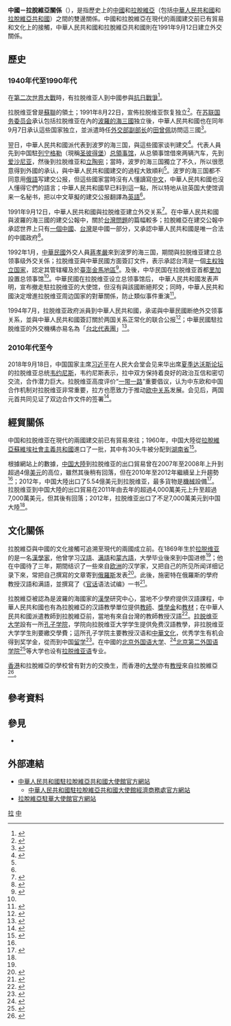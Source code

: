 {{not|中華民國與拉脫維亞關係}}

{{Infobox bilateral relations|中國－拉脫維亞|People's Republic of China|Latvia|map=China Latvia Locator.png|mission1=[[中國駐拉脫維亞大使館|中國駐拉脫維亞大使館]]|mission2=[[拉脫維亞駐華大使館|拉脫維亞駐華大使館]]|envoytitle1=[[中國駐拉脫維亞大使列表|大使]]|envoy1=[[梁建全|梁建全]]|envoytitle2=[[拉脫維亞駐華大使列表|大使]]|envoy2=[[玛雅·马尼卡|玛雅·马尼卡]]<ref>{{cite web |title = 驻华大使到任顺序及递交国书日期 |url = https://www.mfa.gov.cn/web/lbfw_673061/fgzl_673083/202201/t20220114_10495616.shtml |publisher = 中华人民共和国外交部 }}</ref>}}

'''中國－拉脫維亞關係'''（{{lang-lv|Ķīnas un Latvijas attiecības}}），是指歷史上的[[中國歷史|中國]]和[[拉脫維亞歷史|拉脫維亞]]（包括[[中華人民共和國|中華人民共和國]]和[[拉脫維亞共和國|拉脫維亞共和國]]）之間的雙邊關係。中國和拉脫維亞在現代的兩國建交前已有貿易和文化上的接觸，中華人民共和國和拉脫維亞共和國則在1991年9月12日建立外交關係。

== 歷史 ==
===1940年代至1990年代===
在[[第二次世界大戰|第二次世界大戰]]時，有拉脱维亚人到中國参與[[抗日戰爭|抗日戰爭]]<ref>{{cite web |title=中国驻拉脱维亚使馆举办庆祝抗战胜利65周年招待会 |url=http://lv.chineseembassy.org/chn/xwdt/t736884.htm |website=中华人民共和国驻拉脱维亚共和国大使馆 |accessdate=2015-08-18 |archiveurl=https://archive.is/20150818164409/http://lv.chineseembassy.org/chn/xwdt/t736884.htm |archivedate=2015-08-18 |deadurl=no |date=2010-09-02 }}</ref>。

拉脱维亚曾是[[蘇聯|蘇聯]]的領土；1991年8月22日，{{link-ru|拉脫維亞蘇維埃社會主義共和國最高蘇維埃|Верховный Совет Латвийской ССР}}宣佈拉脱维亚恢复独立<ref>{{cite web |title=拉脱维亚国家概况 |url=http://www.fmprc.gov.cn/mfa_chn/gjhdq_603914/gj_603916/oz_606480/1206_607040/ |website=中华人民共和国外交部 |accessdate=2015-08-18 |archiveurl=https://archive.is/20150818155354/http://www.fmprc.gov.cn/mfa_chn/gjhdq_603914/gj_603916/oz_606480/1206_607040/ |archivedate=2015-08-18 |deadurl=no }}</ref>。在[[苏联国务委员会|苏联国务委员会]]承认包括拉脱维亚在內的[[波羅的海三國|波羅的海三國]]独立後，中華人民共和國也在同年9月7日承认這些国家独立，並派遣時任[[中華人民共和國外交部副部长|外交部副部长]]的[[田曾佩|田曾佩]]訪問這三國<ref>{{cite book|author1=中华人民共和国外交部外交史编辑室|title=中国外交概览|publisher=世界知识出版社|year=1992}}</ref>{{Rp|231}}。

翌日，中華人民共和國派代表到波罗的海三国，與這些國家谈判建交<ref name=Esta>{{cite web |title=苏联解体：中国包机出访与独联体国家进行建交谈判 |url=http://military.china.com/history4/62/20150512/19673496_all.html |website=中华网 |accessdate=2015-08-19 |archiveurl=https://archive.is/20150719083736/http://military.china.com/history4/62/20150512/19673496_all.html |archivedate=2015-07-19 |deadurl=yes |date=2015-05-12 }}</ref>。代表人員先到中国駐[[列宁格勒|列宁格勒]]（現稱[[圣彼得堡|圣彼得堡]]）[[总領事馆|总領事馆]]，从总領事馆借來两辆汽车，先到[[爱沙尼亚|爱沙尼亚]]，然後到拉脱维亚和[[立陶宛|立陶宛]]；當時，波罗的海三国獨立了不久，所以很愿意得到外國的承认，與中華人民共和國建交的過程大致順利<ref name=Esta/>。波罗的海三国都不同意用[[俄語|俄語]]写建交公报，但這些國家當時沒有人懂讀寫[[中文|中文]]，中華人民共和國也沒人懂得它們的語言；中華人民共和國早已料到這一點，所以特地从驻英国大使馆调来一名秘书，把以中文草擬的建交公报翻譯為[[英語|英語]]<ref name=Esta/>。

1991年9月12日，中華人民共和國與拉脱维亚建立外交关系<ref>{{cite web |title=中国与各国建交简况：欧洲-拉脱维亚 |url=http://nation.chinaso.com/detail/20150420/1000200032788801429497783451526110_1.html |website=中国搜索 |accessdate=2015-08-19 |archiveurl=https://archive.is/20150503051228/http://nation.chinaso.com/detail/20150420/1000200032788801429497783451526110_1.html |archivedate=2015-05-03 |deadurl=yes |date=2015-04-20 }}</ref>。在中華人民共和國與波羅的海三國的建交公報中，關於[[台灣問題|台灣問題]]的篇幅較多；拉脫維亞在建交公報中承認世界上只有[[一個中國|一個中國]]、[[台灣|台灣]]是中國一部分，又承認中華人民共和國是唯一合法的中國政府<ref>{{cite journal|journal=新新聞周刊|issue=241–250|publisher=新新聞周刊雜誌社|year=1991}}</ref>。

1992年1月，[[中華民國|中華民國]]外交人員[[蔣孝嚴|蔣孝嚴]]來到波罗的海三国，期間與拉脱维亚建立总领事级外交关係；拉脱维亚與中華民國方面簽訂文件，表示承認台湾是一個[[主权独立国家|主权独立国家]]，認定其管辖權及於[[臺澎金馬地區|臺澎金馬地區]]<ref name=Conflict>{{cite book|author1=张春英|title=“台独”逆流/看台湾丛书|publisher=福建人民出版社|year=2002}}</ref>{{Rp|204}}。及後，中华民国在拉脱维亚首都[[里加|里加]]設置总领事馆<ref name=Conflict/>{{Rp|204}}。中華民國在拉脱维亚设立总领事馆后，
中華人民共和國发表声明，宣布撤走駐拉脱维亚的大使馆，但沒有與該國断絕邦交；同時，中華人民共和國決定增進拉脱维亚周边国家的對華關係，防止類似事件重演<ref>{{cite book|author1=曲星|title=中囯外交五十年|publisher=江苏人民出版社|year=2000|isbn=9787214025579}}</ref>{{Rp|535}}。

1994年7月，拉脱维亚政府派員到中華人民共和國，承诺與中華民國断绝外交领事关系，並與中華人民共和國簽訂關於两国关系正常化的联合公报<ref>{{cite book|title=世界知识年鉴|year=2006|url=https://books.google.com.hk/books?id=Qx3lAAAAMAAJ|access-date=2015-08-20|archive-date=2016-03-03|archive-url=https://web.archive.org/web/20160303125022/https://books.google.com.hk/books?id=Qx3lAAAAMAAJ|dead-url=no}}</ref>{{Rp|655}}；中華民國駐拉脱维亚的外交機構亦易名為「[[台北代表處|台北代表團]]」<ref>{{cite journal|title=海外學人|issue=275–287}}</ref>。

=== 2010年代至今 ===
2018年9月18日，中国国家主席[[习近平|习近平]]在人民大会堂会见来华出席[[夏季达沃斯论坛|夏季达沃斯论坛]]的拉脱维亚总统[[萊伊蒙茨·維尤尼斯|韦约尼斯]]，韦约尼斯表示，拉中双方保持着良好的政治互信和密切交流，合作潜力巨大。拉脱维亚高度评价“[[一带一路|一带一路]]”重要倡议，认为中东欧和中国合作机制对拉脱维亚非常重要，拉方也愿致力于推动[[中國－歐盟關係|欧中关系]]发展。会见后，两国元首共同见证了双边合作文件的签署<ref>{{Cite web |url = http://www.xinhuanet.com/politics/2018-09/18/c_1123449843.htm |author = 李忠发 |date = 2018年9月18日 |title = 习近平会见拉脱维亚总统韦约尼斯 |publisher = [[新华网|新华网]] |accessdate = 2018年9月19日 |archive-date = 2018年9月19日 |archive-url = https://web.archive.org/web/20180919000359/http://www.xinhuanet.com/politics/2018-09/18/c_1123449843.htm |dead-url = no }}</ref>。

== 經貿關係 ==
{{Gallery
|title=中国－拉脱维亚貿易（1995年至2012年）
|width=300
|height=250
|align=center
|lines=1
|File:中国出口到拉脱维亚的产品 (1995 - 2012).png|中国大陸到拉脱维亚的出口貿易<ref name=tradea>{{cite web|author=Alexander Simoes|title=产品中国出口到拉脱维亚 (1995 - 2012)|url=https://atlas.media.mit.edu/zh/explore/stacked/hs/export/chn/lva/show/1995.2012/|publisher=Observatory of Economic Complexity|accessdate=2015-08-20}}</ref>
|File:拉脱维亚出口到中国的产品 (1995 - 2012).png|拉脱维亚到中国大陸的出口貿易<ref name=tradeb>{{cite web|author=Alexander Simoes|title=产品拉脱维亚出口到中国 (1995 - 2012)|url=https://atlas.media.mit.edu/zh/explore/stacked/hs/export/lva/chn/show/1995.2012/|publisher=Observatory of Economic Complexity|accessdate=2015-08-20}}</ref>
}}
中国和拉脱维亚在現代的兩國建交前已有貿易來往；1960年，中国大陸從[[拉脫維亞蘇維埃社會主義共和國|拉脫維亞蘇維埃社會主義共和國]]進口了一批{{link-en|拉脱维亚褐牛|Latvian Brown}}，其中有30头牛被分配到[[湖南省|湖南省]]<ref>{{cite journal|author1=施启顺|title=引入拉脱维亚褐牛的初步观察|journal=中国兽医杂志|issue=2|year=1963}}</ref>。

根據{{link-en|經濟複雜性研究中心|The Observatory of Economic Complexity}}網站上的數據，[[中国大陸|中国大陸]]到拉脱维亚的出口貿易曾在2007年至2008年上升到超過4億[[美元|美元]]的高位，雖然其後稍有回落，但在2010年至2012年繼續呈上升趨勢<ref name=tradea/>；2012年，中国大陸出口了5.54億美元到拉脱维亚，最多貨物是[[機械|機械]]設備<ref>{{cite web|author=Alexander Simoes|title=产品中国出口到拉脱维亚 (2012)|url=https://atlas.media.mit.edu/zh/explore/tree_map/hs/export/chn/lva/show/2012/|publisher=Observatory of Economic Complexity|accessdate=2015-08-20}}</ref>。拉脱维亚到中国大陸的出口貿易在2011年由去年的超過4,000萬美元上升至超過7,000萬美元，但其後有回落；2012年，拉脱维亚出口了不足7,000萬美元到中国大陸<ref name=tradeb/>。

== 文化關係 ==
拉脫維亞與中國的文化接觸可追溯至現代的兩國成立前。在1869年生於[[拉脱维亚|拉脱维亚]]的{{link-ru|彼得·彼得羅維奇·施密特|Шмидт, Пётр Петрович (востоковед)}}是一名[[漢學家|漢學家]]，他曾学习[[汉語|汉語]]、[[满語|满語]]和[[蒙古語|蒙古語]]，大學毕业後來到中国进修<ref name=Con/>{{Rp|118}}；他在中國待了三年，期間结识了一些來自[[欧洲|欧洲]]的汉学家，又把自己的所见所闻详细记录下來，常把自己撰寫的文章寄到[[俄羅斯|俄羅斯]]发表<ref>{{cite book|author1=阎国栋|title=俄国汉学史: 迄于1917年|publisher=人民出版社|year=2006|isbn=9787010059464}}</ref>{{Rp|376}}。此後，施密特在俄羅斯的學府教授汉語和满語，並撰寫了《[[官话|官话]]语法试编》一书<ref name=Con>{{cite book|author1=阎国栋|title=俄罗斯汉学三百年/列国汉学史书系|publisher=学苑出版社|year=2007|isbn=9787507729085}}</ref>{{Rp|118}}。

拉脫維亞被認為是波羅的海國家的[[漢學|漢學]]研究中心，當地不少學府提供汉語課程，中華人民共和國也有為拉脫維亞的汉語教學單位提供[[教師|教師]]、[[獎學金|獎學金]]和[[教材|教材]]；在中華人民共和國派遣教師到拉脫維亞前，當地有來自台灣的教師教授汉語<ref>{{cite journal|author1=彭飞|author2=张红|title=拉脱维亚汉语教学的近况|journal=云南师范大学学报(对外汉语教学与研究版)|volume=9|issue=5|year=2011}}</ref>。[[拉脱维亚大学|拉脱维亚大学]]設有一所[[孔子学院|孔子学院]]，学院向拉脱维亚大学学生提供免费汉語教學，非拉脱维亚大学学生則要繳交學費；這所孔子学院主要教授汉语和[[中華文化|中華文化]]，优秀学生有机会得到奖学金，從而到中国[[留学|留学]]<ref>{{cite web |title=拉脱维亚大学孔子学院简介 |url=http://www.ci.lu.lv/?page_id=2 |website=拉脱维亚大学孔子学院 |accessdate=2015-08-20 |archiveurl=https://archive.is/20150820070510/http://www.ci.lu.lv/?page_id=2 |archivedate=2015-08-20 |deadurl=no }}</ref>。在中國的[[北京外国语大学|北京外国语大学]]、<ref>{{cite web |title=BFSU-Latviesu valoda |url=https://global.bfsu.edu.cn/lv/ |website=北京外国语大学官方网站 |accessdate=2022-02-17 |language=lv}}</ref>[[北京第二外国语学院|北京第二外国语学院]]<ref>{{cite web |title=拉脱维亚语专业举办线上视频见面辅导会 |url=http://xiouyu.bisu.edu.cn/art/2021/10/28/art_9476_286660.html |website=[[北京第二外国语学院|北京第二外国语学院]]官方网站 |accessdate=2021-10-28}}</ref>等大学也设有[[拉脱维亚语|拉脱维亚语]]专业。

[[香港|香港]]和拉脫維亞的學校曾有對方的交換生，而香港的[[大學|大學]]亦有[[教授|教授]]來自拉脫維亞<ref>{{cite web |title=行政長官款待拉脫維亞總統致辭全文 |url=http://www.info.gov.hk/gia/general/200404/17/0417160.htm |website=政府資訊中心 |accessdate=2015-08-20 |archiveurl=https://archive.is/20150820071536/http://www.info.gov.hk/gia/general/200404/17/0417160.htm |archivedate=2015-08-20 |deadurl=no }}</ref>。

== 參考資料 ==
{{Reflist|2}}

== 參見 ==
{{wikisource|中华人民共和国和拉脱维亚共和国建交联合公报}}{{wikisource|中华人民共和国和拉脱维亚共和国关于两国关系正常化的联合公报}}
{{Portal box|國際關係|中國|中華人民共和國|拉脫維亞|蘇聯|歐洲|image4=Flag of Latvia.svg}}
* {{link-en|拉脫維亞外交|Foreign relations of Latvia}}

== 外部連結 ==
* [http://lv.china-embassy.gov.cn/chn/ 中華人民共和國駐拉脫維亞共和國大使館官方網站]{{zh-cn icon}}{{en icon}}
** [http://lv.mofcom.gov.cn/ 中華人民共和國駐拉脫維亞共和國大使館經濟商務處官方網站]{{zh-cn icon}}
* [http://www.mfa.gov.lv/cn/ 拉脫維亞駐華大使館官方網站]{{Wayback|url=http://www.mfa.gov.lv/cn/ |date=20150519155337 }}{{zh-cn icon}}

{{中華人民共和國外交}}
{{拉脫維亞外交}}
[[Category:中歐關係|拉]]
[[Category:拉脫維亞雙邊關係|中]]